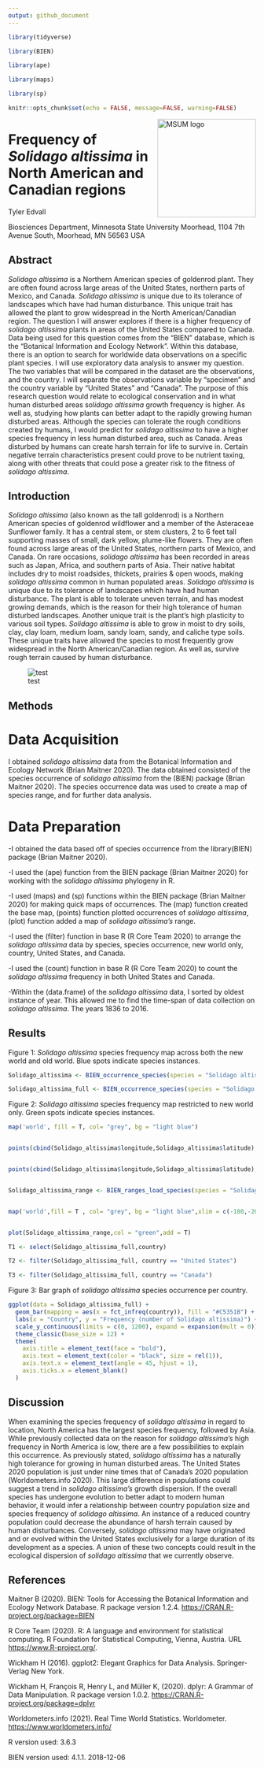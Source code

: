 ```yaml
---
output: github_document
---
```


```r

library(tidyverse)

library(BIEN)

library(ape) 

library(maps) 

library(sp) 

```

```r
knitr::opts_chunk$set(echo = FALSE, message=FALSE, warning=FALSE)
```

<img src="https://www2.mnstate.edu/uploadedImages/Content/Marketing/logos/MSUM_Signature_Vert_Color.jpg" alt="MSUM logo" width="200" style="float:right"/>

# Frequency of *Solidago altissima* in North American and Canadian regions

Tyler Edvall

Biosciences Department, Minnesota State University Moorhead, 1104 7th Avenue South, Moorhead, MN 56563 USA

## Abstract

*Solidago altissima* is a Northern American species of goldenrod plant. They are often found across large areas of the United States, northern parts of Mexico, and Canada. *Solidago altissima* is unique due to its tolerance of landscapes which have had human disturbance. This unique trait has allowed the plant to grow widespread in the North American/Canadian region. The question I will answer explores if there is a higher frequency of *solidago altissima* plants in areas of the United States compared to Canada. Data being used for this question comes from the "BIEN" database, which is the "Botanical Information and Ecology Network". Within this database, there is an option to search for worldwide data observations on a specific plant species. I will use exploratory data analysis to answer my question. The two variables that will be compared in the dataset are the observations, and the country. I will separate the observations variable by "specimen" and the country variable by "United States" and "Canada". The purpose of this research question would relate to ecological conservation and in what human disturbed areas sol*idago altissima* growth frequency is higher. As well as, studying how plants can better adapt to the rapidly growing human disturbed areas. Although the species can tolerate the rough conditions created by humans, I would predict for *solidago altissima* to have a higher species frequency in less human disturbed area, such as Canada. Areas disturbed by humans can create harsh terrain for life to survive in. Certain negative terrain characteristics present could prove to be nutrient taxing, along with other threats that could pose a greater risk to the fitness of *solidago altissima*.

## Introduction

*Solidago altissima* (also known as the tall goldenrod) is a Northern American species of goldenrod wildflower and a member of the Asteraceae Sunflower family. It has a central stem, or stem clusters, 2 to 6 feet tall supporting masses of small, dark yellow, plume-like flowers. They are often found across large areas of the United States, northern parts of Mexico, and Canada. On rare occasions, *solidago altissima* has been recorded in areas such as Japan, Africa, and southern parts of Asia. Their native habitat includes dry to moist roadsides, thickets, prairies & open woods, making *solidago altissima* common in human populated areas. *Solidago altissima* is unique due to its tolerance of landscapes which have had human disturbance. The plant is able to tolerate uneven terrain, and has modest growing demands, which is the reason for their high tolerance of human disturbed landscapes. Another unique trait is the plant's high plasticity to various soil types. *Solidago altissima* is able to grow in moist to dry soils, clay, clay loam, medium loam, sandy loam, sandy, and caliche type soils. These unique traits have allowed the species to most frequently grow widespread in the North American/Canadian region. As well as, survive rough terrain caused by human disturbance.

![test](images/solidago-altissima-tall-goldenrod_0901_150435.jpg)

## Methods

# Data Acquisition

I obtained *solidago altissima* data from the Botanical Information and Ecology Network (Brian Maitner 2020). The data obtained consisted of the species occurrence of *solidago altissima* from the (BIEN) package (Brian Maitner 2020). The species occurrence data was used to create a map of species range, and for further data analysis.

# Data Preparation

-I obtained the data based off of species occurrence from the library(BIEN) package (Brian Maitner 2020).

-I used the (ape) function from the BIEN package (Brian Maitner 2020) for working with the *solidago altissima* phylogeny in R.

-I used (maps) and (sp) functions within the BIEN package (Brian Maitner 2020) for making quick maps of occurrences. The (map) function created the base map, (points) function plotted occurrences of *solidago altissima*, (plot) function added a map of *solidago altissima's* range.

-I used the (filter) function in base R (R Core Team 2020) to arrange the *solidago altissima* data by species, species occurrence, new world only, country, United States, and Canada.

-I used the (count) function in base R (R Core Team 2020) to count the *solidago altissima* frequency in both United States and Canada.

-Within the (data.frame) of the *solidago altissima* data, I sorted by oldest instance of year. This allowed me to find the time-span of data collection on *solidago altissima*. The years 1836 to 2016.

## Results

Figure 1: *Solidago altissima* species frequency map across both the new world and old world. Blue spots indicate species instances.

```r

Solidago_altissima <- BIEN_occurrence_species(species = "Solidago altissima")

Solidago_altissima_full <- BIEN_occurrence_species(species = "Solidago altissima",cultivated = T,only.new.world = F,all.taxonomy = T,native.status = T,observation.type = T,political.boundaries = T)

```

Figure 2: *Solidago altissima* species frequency map restricted to new world only. Green spots indicate species instances.

```r

map('world', fill = T, col= "grey", bg = "light blue") 


points(cbind(Solidago_altissima$longitude,Solidago_altissima$latitude),col = "red",pch = 20,cex = 1) 


points(cbind(Solidago_altissima$longitude,Solidago_altissima$latitude),col = "blue",pch = 20,cex = 1) 


Solidago_altissima_range <- BIEN_ranges_load_species(species = "Solidago altissima")


map('world',fill = T , col= "grey", bg = "light blue",xlim = c(-180,-20),ylim = c(-60,80))


plot(Solidago_altissima_range,col = "green",add = T)

```

```r

T1 <- select(Solidago_altissima_full,country)

T2 <- filter(Solidago_altissima_full, country == "United States")

T3 <- filter(Solidago_altissima_full, country == "Canada")

```

Figure 3: Bar graph of *solidago altissima* species occurrence per country.

```r

ggplot(data = Solidago_altissima_full) +
  geom_bar(mapping = aes(x = fct_infreq(country)), fill = "#C5351B") +
  labs(x = "Country", y = "Frequency (number of Solidago altissima)") +
  scale_y_continuous(limits = c(0, 1200), expand = expansion(mult = 0)) +
  theme_classic(base_size = 12) +
  theme(
    axis.title = element_text(face = "bold"),
    axis.text = element_text(color = "black", size = rel(1)),
    axis.text.x = element_text(angle = 45, hjust = 1),
    axis.ticks.x = element_blank()
  )

```

## Discussion

When examining the species frequency of *solidago altissima* in regard to location, North America has the largest species frequency, followed by Asia. While previously collected data on the reason for *solidago altissima's* high frequency in North America is low, there are a few possibilities to explain this occurrence. As previously stated, *solidago altissima* has a naturally high tolerance for growing in human disturbed areas. The United States 2020 population is just under nine times that of Canada's 2020 population (Worldometers.info 2020). This large difference in populations could suggest a trend in *solidago altissima's* growth dispersion. If the overall species has undergone evolution to better adapt to modern human behavior, it would infer a relationship between country population size and species frequency of *solidago altissima*. An instance of a reduced country population could decrease the abundance of harsh terrain caused by human disturbances. Conversely, *solidago altissima* may have originated and or evolved within the United States exclusively for a large duration of its development as a species. A union of these two concepts could result in the ecological dispersion of *solidago altissima* that we currently observe.

## References

Maitner B (2020). BIEN: Tools for Accessing the Botanical Information and Ecology Network Database. R package version 1.2.4. <https://CRAN.R-project.org/package=BIEN>

R Core Team (2020). R: A language and environment for statistical computing. R Foundation for Statistical Computing, Vienna, Austria. URL <https://www.R-project.org/>.

Wickham H (2016). ggplot2: Elegant Graphics for Data Analysis. Springer-Verlag New York.

Wickham H, François R, Henry L, and Müller K, (2020). dplyr: A Grammar of Data Manipulation. R package version 1.0.2. <https://CRAN.R-project.org/package=dplyr>

Worldometers.info (2021). Real Time World Statistics. Worldometer. <https://www.worldometers.info/>

R version used: 3.6.3

BIEN version used: 4.1.1. 2018-12-06
